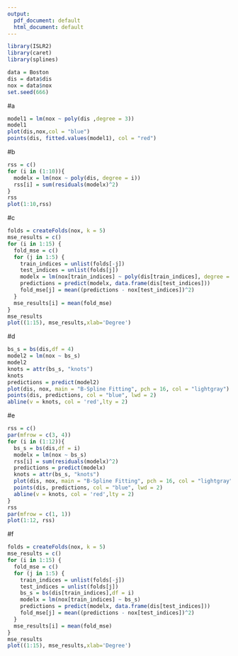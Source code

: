 ```yaml
---
output:
  pdf_document: default
  html_document: default
---
```

```r
library(ISLR2)
library(caret)
library(splines)
```

```r
data = Boston
dis = data$dis
nox = data$nox
set.seed(666)
```

#a 
```r
model1 = lm(nox ~ poly(dis ,degree = 3))
model1
plot(dis,nox,col = "blue")
points(dis, fitted.values(model1), col = "red")
```

#b 
```r
rss = c()
for (i in (1:10)){
  modelx = lm(nox ~ poly(dis, degree = i))
  rss[i] = sum(residuals(modelx)^2)
}
rss
plot(1:10,rss)
```


#c 
```r
folds = createFolds(nox, k = 5)
mse_results = c()
for (i in 1:15) {
  fold_mse = c()  
  for (j in 1:5) {
    train_indices = unlist(folds[-j])  
    test_indices = unlist(folds[j])     
    modelx = lm(nox[train_indices] ~ poly(dis[train_indices], degree = i))
    predictions = predict(modelx, data.frame(dis[test_indices]))
    fold_mse[j] = mean((predictions - nox[test_indices])^2)
  }
  mse_results[i] = mean(fold_mse)
}
mse_results
plot((1:15), mse_results,xlab='Degree')
```

#d 
```r
bs_s = bs(dis,df = 4)
model2 = lm(nox ~ bs_s)
model2
knots = attr(bs_s, "knots")
knots
predictions = predict(model2)            
plot(dis, nox, main = "B-Spline Fitting", pch = 16, col = "lightgray")
points(dis, predictions, col = "blue", lwd = 2)
abline(v = knots, col = 'red',lty = 2)
```

#e 
```r
rss = c()
par(mfrow = c(3, 4))
for (i in (1:12)){
  bs_s = bs(dis,df = i)
  modelx = lm(nox ~ bs_s)
  rss[i] = sum(residuals(modelx)^2)
  predictions = predict(modelx)
  knots = attr(bs_s, "knots")
  plot(dis, nox, main = "B-Spline Fitting", pch = 16, col = "lightgray")
  points(dis, predictions, col = "blue", lwd = 2)
  abline(v = knots, col = 'red',lty = 2)
}
rss
par(mfrow = c(1, 1))
plot(1:12, rss)
```

#f 
```r

folds = createFolds(nox, k = 5)
mse_results = c()
for (i in 1:15) {
  fold_mse = c()  
  for (j in 1:5) {
    train_indices = unlist(folds[-j])  
    test_indices = unlist(folds[j])
    bs_s = bs(dis[train_indices],df = i)
    modelx = lm(nox[train_indices] ~ bs_s)
    predictions = predict(modelx, data.frame(dis[test_indices]))
    fold_mse[j] = mean((predictions - nox[test_indices])^2)
  }
  mse_results[i] = mean(fold_mse)
}
mse_results
plot((1:15), mse_results,xlab='Degree')
```